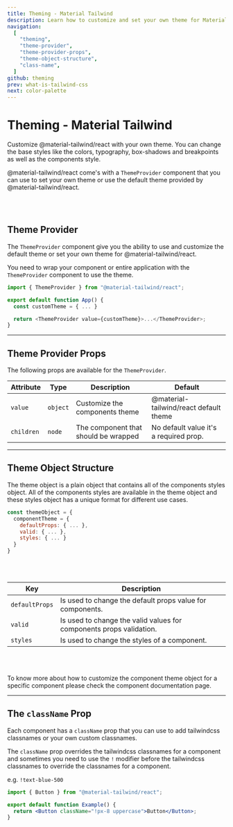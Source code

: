 ```yaml
---
title: Theming - Material Tailwind
description: Learn how to customize and set your own theme for Material Tailwind components.
navigation:
  [
    "theming",
    "theme-provider",
    "theme-provider-props",
    "theme-object-structure",
    "class-name",
  ]
github: theming
prev: what-is-tailwind-css
next: color-palette
---
```


# Theming - Material Tailwind

<span id="theming" className="scroll-mt-48" />
Customize @material-tailwind/react with your own theme. You can change the base styles
like the colors, typography, box-shadows and breakpoints as well as the components
style.

@material-tailwind/react come's with a <Code>ThemeProvider</Code> component that you can use to set your own theme or use the default theme provided by @material-tailwind/react.

<br />
<br />

## Theme Provider

<span id="theme-provider" className="scroll-mt-32" />

The <Code>ThemeProvider</Code> component give you the ability to use and customize the default theme or set your own theme for @material-tailwind/react.

You need to wrap your component or entire application with the <Code>ThemeProvider</Code> component to use the theme.

```js showLineNumbers
import { ThemeProvider } from "@material-tailwind/react";

export default function App() {
  const customTheme = { ... }

  return <ThemeProvider value={customTheme}>...</ThemeProvider>;
}
```

---

## Theme Provider Props

<span id="theme-provider-props" className="scroll-mt-32" />
The following props are available for the <Code>ThemeProvider</Code>.

| Attribute  | Type                      | Description                          | Default                                |
| ---------- | ------------------------- | ------------------------------------ | -------------------------------------- |
| `value`    | <Code small>object</Code> | Customize the components theme       | @material-tailwind/react default theme |
| `children` | <Code small>node</Code>   | The component that should be wrapped | No default value it's a required prop. |

---

## Theme Object Structure

<span id="theme-object-structure" className="scroll-mt-32" />

The theme object is a plain object that contains all of the components styles object. All of the components styles are available in the theme object and these styles object has a unique format for different use cases.

```js showLineNumbers
const themeObject = {
  componentTheme = {
    defaultProps: { ... },
    valid: { ... },
    styles: { ... }
  }
}
```

<br />
<br />

| Key            | Description                                                         |
| -------------- | ------------------------------------------------------------------- |
| `defaultProps` | Is used to change the default props value for components.           |
| `valid`        | Is used to change the valid values for components props validation. |
| `styles`       | Is used to change the styles of a component.                        |

<br />
<br />

To know more about how to customize the component theme object for a specific component please check the component documentation page.

---

## The `className` Prop

<span id="class-name" className="scroll-mt-32" />

Each component has a <Code>className</Code> prop that you can use to add tailwindcss classnames or your own custom classnames.

The <Code>className</Code> prop overrides the tailwindcss classnames for a component and sometimes you need to use the <Code>!</Code> modifier before the tailwindcss classnames to override the classnames for a component.

e.g. <Code>!text-blue-500</Code>

```jsx showLineNumbers
import { Button } from "@material-tailwind/react";

export default function Example() {
  return <Button className="!px-8 uppercase">Button</Button>;
}
```
